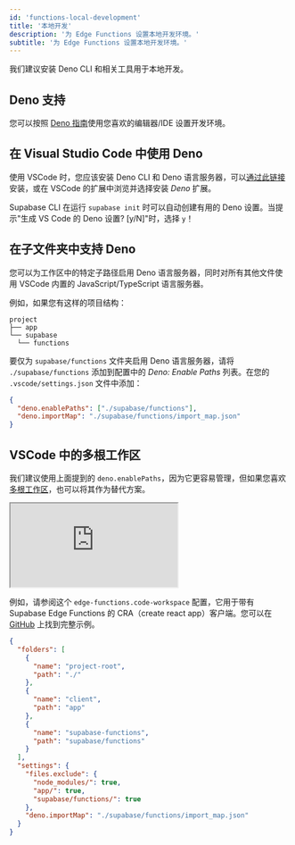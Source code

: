```yaml
---
id: 'functions-local-development'
title: '本地开发'
description: '为 Edge Functions 设置本地开发环境。'
subtitle: '为 Edge Functions 设置本地开发环境。'
---
```


我们建议安装 Deno CLI 和相关工具用于本地开发。

## Deno 支持

您可以按照 [Deno 指南](https://deno.com/manual@v1.32.5/getting_started/setup_your_environment)使用您喜欢的编辑器/IDE 设置开发环境。

## 在 Visual Studio Code 中使用 Deno

使用 VSCode 时，您应该安装 Deno CLI 和 Deno 语言服务器，可以[通过此链接](vscode:extension/denoland.vscode-deno)安装，或在 VSCode 的扩展中浏览并选择安装 _Deno_ 扩展。

<Admonition type="tip">

Supabase CLI 在运行 `supabase init` 时可以自动创建有用的 Deno 设置。当提示"生成 VS Code 的 Deno 设置? [y/N]"时，选择 `y`！

</Admonition>

## 在子文件夹中支持 Deno

您可以为工作区中的特定子路径启用 Deno 语言服务器，同时对所有其他文件使用 VSCode 内置的 JavaScript/TypeScript 语言服务器。

例如，如果您有这样的项目结构：

```
project
├── app
└── supabase
  └── functions
```

要仅为 `supabase/functions` 文件夹启用 Deno 语言服务器，请将 `./supabase/functions` 添加到配置中的 _Deno: Enable Paths_ 列表。在您的 `.vscode/settings.json` 文件中添加：

```json
{
  "deno.enablePaths": ["./supabase/functions"],
  "deno.importMap": "./supabase/functions/import_map.json"
}
```

## VSCode 中的多根工作区

我们建议使用上面提到的 `deno.enablePaths`，因为它更容易管理，但如果您喜欢[多根工作区](https://code.visualstudio.com/docs/editor/workspaces#_multiroot-workspaces)，也可以将其作为替代方案。

<div className="video-container">
  <iframe
    src="https://www.youtube-nocookie.com/embed/lFhU3L8VoSQ"
    frameBorder="1"
    allow="accelerometer; autoplay; clipboard-write; encrypted-media; gyroscope; picture-in-picture"
    allowFullScreen
  ></iframe>
</div>

例如，请参阅这个 `edge-functions.code-workspace` 配置，它用于带有 Supabase Edge Functions 的 CRA（create react app）客户端。您可以在 [GitHub](https://github.com/supabase/supabase/tree/master/examples/edge-functions) 上找到完整示例。

```json
{
  "folders": [
    {
      "name": "project-root",
      "path": "./"
    },
    {
      "name": "client",
      "path": "app"
    },
    {
      "name": "supabase-functions",
      "path": "supabase/functions"
    }
  ],
  "settings": {
    "files.exclude": {
      "node_modules/": true,
      "app/": true,
      "supabase/functions/": true
    },
    "deno.importMap": "./supabase/functions/import_map.json"
  }
}
```
